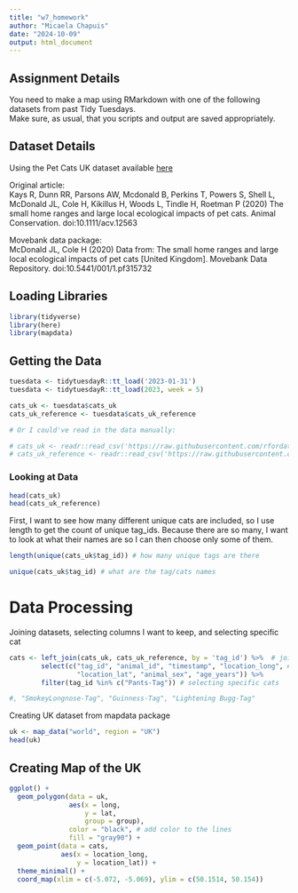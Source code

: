```yaml
---
title: "w7_homework"
author: "Micaela Chapuis"
date: "2024-10-09"
output: html_document
---
```


## Assignment Details
You need to make a map using RMarkdown with one of the following datasets from past Tidy Tuesdays.  
Make sure, as usual, that you scripts and output are saved appropriately.  

## Dataset Details
Using the Pet Cats UK dataset available [here](https://github.com/rfordatascience/tidytuesday/blob/master/data/2023/2023-01-31/readme.md)

Original article:  
Kays R, Dunn RR, Parsons AW, Mcdonald B, Perkins T, Powers S, Shell L, McDonald JL, Cole H, Kikillus H, Woods L, Tindle H, Roetman P (2020) The small home ranges and large local ecological impacts of pet cats. Animal Conservation. doi:10.1111/acv.12563

Movebank data package:  
McDonald JL, Cole H (2020) Data from: The small home ranges and large local ecological impacts of pet cats [United Kingdom]. Movebank Data Repository. doi:10.5441/001/1.pf315732

## Loading Libraries
```r
library(tidyverse)
library(here)
library(mapdata)
```


## Getting the Data
```r
tuesdata <- tidytuesdayR::tt_load('2023-01-31')
tuesdata <- tidytuesdayR::tt_load(2023, week = 5)

cats_uk <- tuesdata$cats_uk
cats_uk_reference <- tuesdata$cats_uk_reference

# Or I could've read in the data manually:

# cats_uk <- readr::read_csv('https://raw.githubusercontent.com/rfordatascience/tidytuesday/master/data/2023/2023-01-31/cats_uk.csv')
# cats_uk_reference <- readr::read_csv('https://raw.githubusercontent.com/rfordatascience/tidytuesday/master/data/2023/2023-01-31/cats_uk_reference.csv')

```

### Looking at Data
```r
head(cats_uk)
head(cats_uk_reference)
```
First, I want to see how many different unique cats are included, so I use length to get the count of unique tag_ids. Because there are so many, I want to look at what their names are so I can then choose only some of them. 
```r
length(unique(cats_uk$tag_id)) # how many unique tags are there

unique(cats_uk$tag_id) # what are the tag/cats names
```

# Data Processing
Joining datasets, selecting columns I want to keep, and selecting specific cat
```r
cats <- left_join(cats_uk, cats_uk_reference, by = 'tag_id') %>%  # join datasets by tag id
        select(c("tag_id", "animal_id", "timestamp", "location_long", # select columns I want to keep
                 "location_lat", "animal_sex", "age_years")) %>% 
        filter(tag_id %in% c("Pants-Tag")) # selecting specific cats

#, "SmokeyLongnose-Tag", "Guinness-Tag", "Lightening Bugg-Tag"
```

Creating UK dataset from mapdata package
```r
uk <- map_data("world", region = "UK")
head(uk)
```

## Creating Map of the UK
```r
ggplot() + 
  geom_polygon(data = uk, 
               aes(x = long, 
                   y = lat, 
                   group = group),
               color = "black", # add color to the lines
               fill = "gray90") + 
  geom_point(data = cats, 
             aes(x = location_long,
                 y = location_lat)) +
  theme_minimal() +
  coord_map(xlim = c(-5.072, -5.069), ylim = c(50.1514, 50.154))
```

